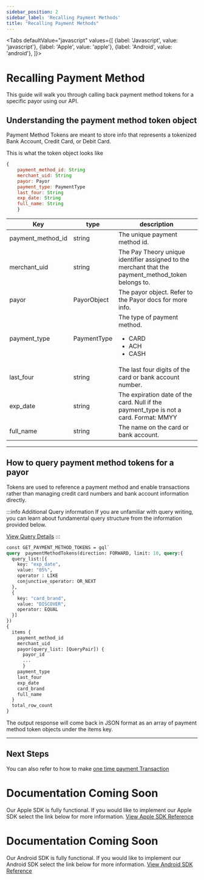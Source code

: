 ```yaml
---
sidebar_position: 2
sidebar_label: 'Recalling Payment Methods'
title: "Recalling Payment Methods"
---
```




<Tabs
  defaultValue="javascript"
  values={[
    {label: 'Javascript', value: 'javascript'},
    {label: 'Apple', value: 'apple'},
    {label: 'Android', value: 'android'},
  ]}>
  <TabItem value="javascript">

# Recalling Payment Method
This guide will walk you through calling back payment method tokens for a specific payor using our API. 

## Understanding the payment method token object
Payment Method Tokens are meant to store info that represents a tokenized Bank Account, Credit Card, or Debit Card.

This is what the token object looks like
```jsx title="javascript"
{
    payment_method_id: String
    merchant_uid: String
    payor: Payor
    payment_type: PaymentType
    last_four: String
    exp_date: String
    full_name: String
    }

```

|Key                 |type             |description                                 |
|--------------------|-----------------|--------------------------------------------|     
|  payment_method_id | string          |The unique payment method id.|
|  merchant_uid      | string          |The Pay Theory unique identifier assigned to the merchant that the payment_method_token belongs to.|
| payor              |PayorObject      |The payor object. Refer to the Payor docs for more info.|
| payment_type       |PaymentType      | The type of payment method.<ul><li>CARD</li><li>ACH</li><li>CASH</li></ul>
|  last_four       | string      | The last four digits of the card or bank account number.|
|  exp_date   |string       |The expiration date of the card. Null if the payment_type is not a card. Format: MMYY|
|  full_name |string        |The name on the card or bank account.|

***

## How to query payment method tokens for a payor
Tokens are used to reference a payment method and enable transactions rather than managing credit card numbers and bank account information directly.

:::info Additional Query information
If you are unfamiliar with query writing, you can learn about fundamental query structure from the information provided below. 

<a href= "../../../api/QUERY" class="button button--primary button--md">View Query Details</a>
:::

```graphql title="GraphQL"
const GET_PAYMENT_METHOD_TOKENS = gql`
query  paymentMethodTokens(direction: FORWARD, limit: 10, query:{
  query_list:[{
    key: "exp_date",
    value: "05%",
    operator : LIKE
    conjunctive_operator: OR_NEXT  
  },
  {
    key: "card_brand",
    value: "DISCOVER",
    operator: EQUAL
  }]
})
{
  items {
    payment_method_id
    merchant_uid
    payor(query_list: [QueryPair]) {
      payor_id
      ...
      }
    payment_type
    last_four
    exp_date
    card_brand
    full_name
  }
  total_row_count
}
```

The output response will come back in JSON format as an array of payment method token objects under the items key.

***

##  Next Steps 
You can also refer to how to make [one time payment Transaction](making_a_payment_with_payment_tokens.mdx)


</TabItem>
  <TabItem value="apple">

# Documentation Coming Soon
Our Apple SDK is fully functional. If you would like to implement our Apple SDK select the link below for more information.
<a href= "../../../sdk/apple/MAIN" class="button button--primary button--md">View Apple SDK Reference</a>

  </TabItem>

  <TabItem value="android">

# Documentation Coming Soon
Our Android SDK is fully functional. If you would like to implement our Android SDK select the link below for more information.
<a href= "../../../sdk/android/MAIN" class="button button--primary button--md">View Android SDK Reference</a>

  </TabItem>

</Tabs>
